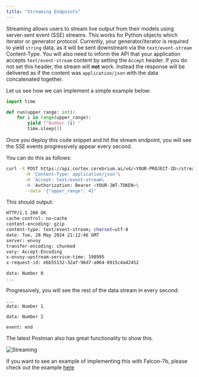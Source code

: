 ```yaml
---
title: "Streaming Endpoints"
---
```


Streaming allows users to stream live output from their models using server-sent event (SSE) streams.
This works for Python objects which iterator or generator protocol.
Currently, your generator/iterator is required to yield `string` data, as it will be sent downstream via the `text/event-stream` Content-Type.
You will also need to inform the API that your application accepts `text/event-stream` content by setting the `Accept` header.
If you do not set this header, the stream will **not** work.
Instead the response will be delivered as if the content was `application/json` with the data concatenated together.

Let us see how we can implement a simple example below:

```python
import time

def run(upper_range: int):
    for i in range(upper_range):
        yield f"Number {i} "
        time.sleep(1)
```

Once you deploy this code snippet and hit the stream endpoint, you will see the SSE events progressively appear every second.

You can do this as follows:

```bash
curl -X POST https://api.cortex.cerebrium.ai/v4/<YOUR-PROJECT-ID>/stream-example/run \
       -H 'Content-Type: application/json'\
       -H 'Accept: text/event-stream\
       -H 'Authorization: Bearer <YOUR-JWT-TOKEN>\
       --data '{"upper_range": 4}'
```

This should output:

```bash
HTTP/1.1 200 OK
cache-control: no-cache
content-encoding: gzip
content-type: text/event-stream; charset=utf-8
date: Tue, 28 May 2024 21:12:46 GMT
server: envoy
transfer-encoding: chunked
vary: Accept-Encoding
x-envoy-upstream-service-time: 198995
x-request-id: e6b55132-32af-96d7-a064-8915c4a42452

data: Number 0
...
```

Progressively, you will see the rest of the data stream in every second:

```
...
data: Number 1

data: Number 2

event: end
```

The latest Postman also has great functionality to show this.

![Streaming](/images/cortex/streaming-postman.png)

If you want to see an example of implementing this with Falcon-7b, please check out the example [here](https://github.com/CerebriumAI/examples/tree/master/7-streaming-endpoint)
